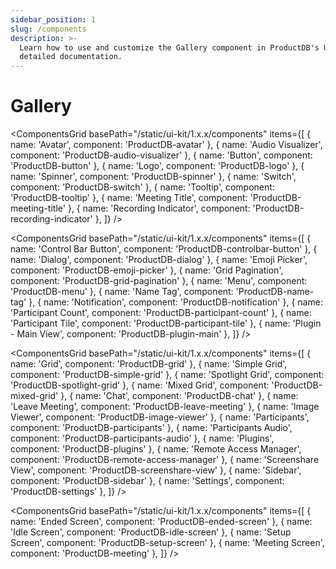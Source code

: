 ```yaml
---
sidebar_position: 1
slug: /components
description: >-
  Learn how to use and customize the Gallery component in ProductDB's UI Kit with our
  detailed documentation.
---
```


# Gallery

<ComponentsGrid
  basePath="/static/ui-kit/1.x.x/components"
  items={[
    { name: 'Avatar', component: 'ProductDB-avatar' },
    { name: 'Audio Visualizer', component: 'ProductDB-audio-visualizer' },
    { name: 'Button', component: 'ProductDB-button' },
    { name: 'Logo', component: 'ProductDB-logo' },
    { name: 'Spinner', component: 'ProductDB-spinner' },
    { name: 'Switch', component: 'ProductDB-switch' },
    { name: 'Tooltip', component: 'ProductDB-tooltip' },
    { name: 'Meeting Title', component: 'ProductDB-meeting-title' },
    { name: 'Recording Indicator', component: 'ProductDB-recording-indicator' },
  ]}
/>

<ComponentsGrid
  basePath="/static/ui-kit/1.x.x/components"
  items={[
    { name: 'Control Bar Button', component: 'ProductDB-controlbar-button' },
    { name: 'Dialog', component: 'ProductDB-dialog' },
    { name: 'Emoji Picker', component: 'ProductDB-emoji-picker' },
    { name: 'Grid Pagination', component: 'ProductDB-grid-pagination' },
    { name: 'Menu', component: 'ProductDB-menu' },
    { name: 'Name Tag', component: 'ProductDB-name-tag' },
    { name: 'Notification', component: 'ProductDB-notification' },
    { name: 'Participant Count', component: 'ProductDB-participant-count' },
    { name: 'Participant Tile', component: 'ProductDB-participant-tile' },
    { name: 'Plugin - Main View', component: 'ProductDB-plugin-main' },
  ]}
/>

<ComponentsGrid
  basePath="/static/ui-kit/1.x.x/components"
  items={[
    { name: 'Grid', component: 'ProductDB-grid' },
    { name: 'Simple Grid', component: 'ProductDB-simple-grid' },
    { name: 'Spotlight Grid', component: 'ProductDB-spotlight-grid' },
    { name: 'Mixed Grid', component: 'ProductDB-mixed-grid' },
    { name: 'Chat', component: 'ProductDB-chat' },
    { name: 'Leave Meeting', component: 'ProductDB-leave-meeting' },
    { name: 'Image Viewer', component: 'ProductDB-image-viewer' },
    { name: 'Participants', component: 'ProductDB-participants' },
    { name: 'Participants Audio', component: 'ProductDB-participants-audio' },
    { name: 'Plugins', component: 'ProductDB-plugins' },
    { name: 'Remote Access Manager', component: 'ProductDB-remote-access-manager' },
    { name: 'Screenshare View', component: 'ProductDB-screenshare-view' },
    { name: 'Sidebar', component: 'ProductDB-sidebar' },
    { name: 'Settings', component: 'ProductDB-settings' },
  ]}
/>

<ComponentsGrid
  basePath="/static/ui-kit/1.x.x/components"
  items={[
    { name: 'Ended Screen', component: 'ProductDB-ended-screen' },
    { name: 'Idle Screen', component: 'ProductDB-idle-screen' },
    { name: 'Setup Screen', component: 'ProductDB-setup-screen' },
    { name: 'Meeting Screen', component: 'ProductDB-meeting' },
  ]}
/>

<head>
  <title>UI Kit Gallery</title>
</head>
